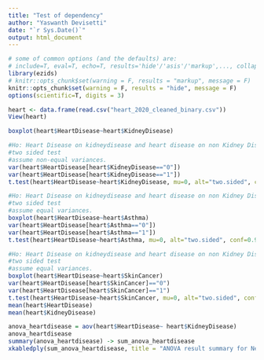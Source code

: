 ```yaml
---
title: "Test of dependency"
author: "Yaswanth Devisetti"
date: "`r Sys.Date()`"
output: html_document
---
```


```r
# some of common options (and the defaults) are: 
# include=T, eval=T, echo=T, results='hide'/'asis'/'markup',..., collapse=F, warning=T, message=T, error=T, cache=T, fig.width=6, fig.height=4, fig.dim=c(6,4) #inches, fig.align='left'/'center','right', 
library(ezids)
# knitr::opts_chunk$set(warning = F, results = "markup", message = F)
knitr::opts_chunk$set(warning = F, results = "hide", message = F)
options(scientific=T, digits = 3) 
```

```r
heart <- data.frame(read.csv("heart_2020_cleaned_binary.csv"))
View(heart)
```


```r
boxplot(heart$HeartDisease~heart$KidneyDisease)

#Ho: Heart Disease on kidneydisease and heart disease on non Kidney Disease
#two sided test
#assume non-equal variances.
var(heart$HeartDisease[heart$KidneyDisease=="0"])
var(heart$HeartDisease[heart$KidneyDisease=="1"])
t.test(heart$HeartDisease~heart$KidneyDisease, mu=0, alt="two.sided", conf=0.95, var.eq=FALSE)
```

```r
#Ho: Heart Disease on kidneydisease and heart disease on non Kidney Disease
#two sided test
#assume equal variances.
boxplot(heart$HeartDisease~heart$Asthma)
var(heart$HeartDisease[heart$Asthma=="0"])
var(heart$HeartDisease[heart$Asthma=="1"])
t.test(heart$HeartDisease~heart$Asthma, mu=0, alt="two.sided", conf=0.95, var.eq=TRUE)
```

```r
#Ho: Heart Disease on kidneydisease and heart disease on non Kidney Disease
#two sided test
#assume equal variances.
boxplot(heart$HeartDisease~heart$SkinCancer)
var(heart$HeartDisease[heart$SkinCancer]=="0")
var(heart$HeartDisease[heart$SkinCancer]=="1")
t.test(heart$HeartDisease~heart$SkinCancer, mu=0, alt="two.sided", conf=0.95, var.eq=TRUE)
mean(heart$HeartDisease)
mean(heart$KidneyDisease)

```

```r
anova_heartdisease = aov(heart$HeartDisease~ heart$KidneyDisease)
anova_heartdisease
summary(anova_heartdisease) -> sum_anova_heartdisease
xkabledply(sum_anova_heartdisease, title = "ANOVA result summary for Neighborhood Groups") 
```